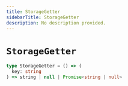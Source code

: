 ```yaml
---
title: StorageGetter
sidebarTitle: StorageGetter
description: No description provided.
---
```


# `StorageGetter`

```ts
type StorageGetter = () => (
  key: string
) => string | null | Promise<string | null>
```
